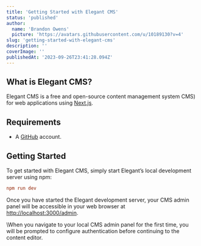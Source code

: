 ```yaml
---
title: 'Getting Started with Elegant CMS'
status: 'published'
author:
  name: 'Brandon Owens'
  picture: 'https://avatars.githubusercontent.com/u/10189130?v=4'
slug: 'getting-started-with-elegant-cms'
description: ''
coverImage: ''
publishedAt: '2023-09-26T23:41:28.094Z'
---
```


## What is Elegant CMS?

Elegant CMS is a free and open-source content management system CMS) for web applications using [Next.js](https://nextjs.org/).

## Requirements

- A [GitHub](https://github.com/) account.

## Getting Started

To get started with Elegant CMS, simply start Elegant’s local development server using npm:

```ini
npm run dev
```



Once you have started the Elegant development server, your CMS admin panel will be accessible in your web browser at [http://localhost:3000/admin](http://localhost:3000/admin).



\When you navigate to your local CMS admin panel for the first time, you will be prompted to configure authentication before continuing to the content editor.



<div class="my-8 shadow-xl"><img class="rounded-xl" src="/images/270824164-df66a8e1-c8a8-4eed-a8e9-1b5fb554d24c-Y5MT.png" alt=""></div>



<br>

<br>


